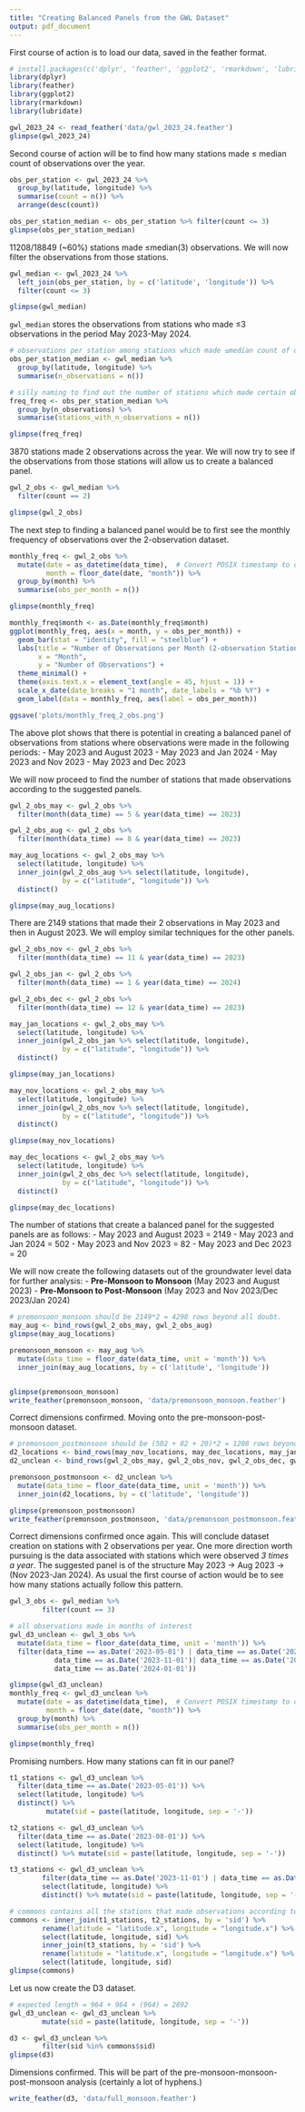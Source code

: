 ```yaml
---
title: "Creating Balanced Panels from the GWL Dataset"
output: pdf_document
---
```


First course of action is to load our data, saved in the feather format.
```r
# install.packages(c('dplyr', 'feather', 'ggplot2', 'rmarkdown', 'lubridate'))
library(dplyr)
library(feather)
library(ggplot2)
library(rmarkdown)
library(lubridate)

gwl_2023_24 <- read_feather('data/gwl_2023_24.feather')
glimpse(gwl_2023_24)
```

Second course of action will be to find how many stations made ≤ median count of observations over the year.
```r
obs_per_station <- gwl_2023_24 %>%
  group_by(latitude, longitude) %>%
  summarise(count = n()) %>%
  arrange(desc(count))

obs_per_station_median <- obs_per_station %>% filter(count <= 3)
glimpse(obs_per_station_median)
```
11208/18849 (~60%) stations made ≤median(3) observations.
We will now filter the observations from those stations.
```r
gwl_median <- gwl_2023_24 %>%
  left_join(obs_per_station, by = c('latitude', 'longitude')) %>%
  filter(count <= 3)

glimpse(gwl_median)
```
`gwl_median` stores the observations from stations who made ≤3 observations in the period May 2023-May 2024.
```r
# observations per station among stations which made ≤median count of observations.
obs_per_station_median <- gwl_median %>%
  group_by(latitude, longitude) %>%
  summarise(n_observations = n())

# silly naming to find out the number of stations which made certain observation counts
freq_freq <- obs_per_station_median %>%
  group_by(n_observations) %>%
  summarise(stations_with_n_observations = n())

glimpse(freq_freq)
```
3870 stations made 2 observations across the year.
We will now try to see if the observations from those stations will allow us to create a balanced panel.
```r
gwl_2_obs <- gwl_median %>%
  filter(count == 2)

glimpse(gwl_2_obs)
```
The next step to finding a balanced panel would be to first see the monthly frequency of observations
over the 2-observation dataset.
```r
monthly_freq <- gwl_2_obs %>%
  mutate(date = as_datetime(data_time),  # Convert POSIX timestamp to datetime
         month = floor_date(date, "month")) %>%
  group_by(month) %>%
  summarise(obs_per_month = n())

glimpse(monthly_freq)

monthly_freq$month <- as.Date(monthly_freq$month)
ggplot(monthly_freq, aes(x = month, y = obs_per_month)) +
  geom_bar(stat = "identity", fill = "steelblue") +
  labs(title = "Number of Observations per Month (2-observation Stations)",
       x = "Month",
       y = "Number of Observations") +
  theme_minimal() +
  theme(axis.text.x = element_text(angle = 45, hjust = 1)) +
  scale_x_date(date_breaks = "1 month", date_labels = "%b %Y") +
  geom_label(data = monthly_freq, aes(label = obs_per_month))

ggsave('plots/monthly_freq_2_obs.png')
```
The above plot shows that there is potential in creating a balanced panel of observations from stations
where observations were made in the following periods:
- May 2023 and August 2023
- May 2023 and Jan 2024
- May 2023 and Nov 2023
- May 2023 and Dec 2023

We will now proceed to find the number of stations that made observations according to the suggested
panels.
```r
gwl_2_obs_may <- gwl_2_obs %>%
  filter(month(data_time) == 5 & year(data_time) == 2023)

gwl_2_obs_aug <- gwl_2_obs %>%
  filter(month(data_time) == 8 & year(data_time) == 2023)

may_aug_locations <- gwl_2_obs_may %>%
  select(latitude, longitude) %>%
  inner_join(gwl_2_obs_aug %>% select(latitude, longitude),
             by = c("latitude", "longitude")) %>%
  distinct()

glimpse(may_aug_locations)
```
There are 2149 stations that made their 2 observations in May 2023 and then in August 2023.
We will employ similar techniques for the other panels.

```r
gwl_2_obs_nov <- gwl_2_obs %>%
  filter(month(data_time) == 11 & year(data_time) == 2023)

gwl_2_obs_jan <- gwl_2_obs %>%
  filter(month(data_time) == 1 & year(data_time) == 2024)

gwl_2_obs_dec <- gwl_2_obs %>%
  filter(month(data_time) == 12 & year(data_time) == 2023)

may_jan_locations <- gwl_2_obs_may %>%
  select(latitude, longitude) %>%
  inner_join(gwl_2_obs_jan %>% select(latitude, longitude),
             by = c("latitude", "longitude")) %>%
  distinct()

glimpse(may_jan_locations)
```

```r
may_nov_locations <- gwl_2_obs_may %>%
  select(latitude, longitude) %>%
  inner_join(gwl_2_obs_nov %>% select(latitude, longitude),
             by = c("latitude", "longitude")) %>%
  distinct()

glimpse(may_nov_locations)
```
```r
may_dec_locations <- gwl_2_obs_may %>%
  select(latitude, longitude) %>%
  inner_join(gwl_2_obs_dec %>% select(latitude, longitude),
             by = c("latitude", "longitude")) %>%
  distinct()

glimpse(may_dec_locations)
```
The number of stations that create a balanced panel for the suggested panels are as follows:
- May 2023 and August 2023 = 2149
- May 2023 and Jan 2024 = 502
- May 2023 and Nov 2023 = 82
- May 2023 and Dec 2023 = 20

We will now create the following datasets out of the groundwater level data for further analysis:
- **Pre-Monsoon to Monsoon** (May 2023 and August 2023)
- **Pre-Monsoon to Post-Monsoon** (May 2023 and Nov 2023/Dec 2023/Jan 2024)

```r
# premonsoon_monsoon should be 2149*2 = 4298 rows beyond all doubt.
may_aug <- bind_rows(gwl_2_obs_may, gwl_2_obs_aug)
glimpse(may_aug_locations)

premonsoon_monsoon <- may_aug %>%
  mutate(data_time = floor_date(data_time, unit = 'month')) %>%
  inner_join(may_aug_locations, by = c('latitude', 'longitude'))


glimpse(premonsoon_monsoon)
write_feather(premonsoon_monsoon, 'data/premonsoon_monsoon.feather')
```
Correct dimensions confirmed.
Moving onto the pre-monsoon-post-monsoon dataset.
```r
# premonsoon_postmonsoon should be (502 + 82 + 20)*2 = 1208 rows beyond all doubt.
d2_locations <- bind_rows(may_nov_locations, may_dec_locations, may_jan_locations)
d2_unclean <- bind_rows(gwl_2_obs_may, gwl_2_obs_nov, gwl_2_obs_dec, gwl_2_obs_jan)

premonsoon_postmonsoon <- d2_unclean %>%
  mutate(data_time = floor_date(data_time, unit = 'month')) %>%
  inner_join(d2_locations, by = c('latitude', 'longitude'))

glimpse(premonsoon_postmonsoon)
write_feather(premonsoon_postmonsoon, 'data/premonsoon_postmonsoon.feather')
```
Correct dimensions confirmed once again. This will conclude dataset creation on stations with 2 observations
per year.
One more direction worth pursuing is the data associated with stations which were observed _3 times a year_.
The suggested panel is of the structure May 2023 -> Aug 2023 -> (Nov 2023-Jan 2024).
As usual the first course of action would be to see how many stations actually follow this pattern.
```r
gwl_3_obs <- gwl_median %>%
        filter(count == 3)

# all observations made in months of interest
gwl_d3_unclean <- gwl_3_obs %>%
  mutate(data_time = floor_date(data_time, unit = 'month')) %>%
  filter(data_time == as.Date('2023-05-01') | data_time == as.Date('2023-08-01') |
           data_time == as.Date('2023-11-01')| data_time == as.Date('2023-12-01')|
           data_time == as.Date('2024-01-01'))

glimpse(gwl_d3_unclean)
monthly_freq <- gwl_d3_unclean %>%
  mutate(date = as_datetime(data_time),  # Convert POSIX timestamp to datetime
         month = floor_date(date, "month")) %>%
  group_by(month) %>%
  summarise(obs_per_month = n())

glimpse(monthly_freq)
```
Promising numbers. How many stations can fit in our panel?
```r
t1_stations <- gwl_d3_unclean %>%
  filter(data_time == as.Date('2023-05-01')) %>%
  select(latitude, longitude) %>%
  distinct() %>%
         mutate(sid = paste(latitude, longitude, sep = '-'))

t2_stations <- gwl_d3_unclean %>%
  filter(data_time == as.Date('2023-08-01')) %>%
  select(latitude, longitude) %>%
  distinct() %>% mutate(sid = paste(latitude, longitude, sep = '-'))

t3_stations <- gwl_d3_unclean %>%
        filter(data_time == as.Date('2023-11-01') | data_time == as.Date('2024-01-01')) %>%
        select(latitude, longitude) %>%
        distinct() %>% mutate(sid = paste(latitude, longitude, sep = '-'))

# commons contains all the stations that made observations according to our panel
commons <- inner_join(t1_stations, t2_stations, by = 'sid') %>%
        rename(latitude = "latitude.x", longitude = "longitude.x") %>%
        select(latitude, longitude, sid) %>%
        inner_join(t3_stations, by = 'sid') %>%
        rename(latitude = "latitude.x", longitude = "longitude.x") %>%
        select(latitude, longitude, sid)
glimpse(commons)
```
Let us now create the D3 dataset.
```r
# expected length = 964 + 964 + (964) = 2892
gwl_d3_unclean <- gwl_d3_unclean %>%
        mutate(sid = paste(latitude, longitude, sep = '-'))

d3 <- gwl_d3_unclean %>%
        filter(sid %in% commons$sid)
glimpse(d3)
```
Dimensions confirmed.
This will be part of the pre-monsoon-monsoon-post-monsoon analysis (certainly a lot of hyphens.)
```r
write_feather(d3, 'data/full_monsoon.feather')
```